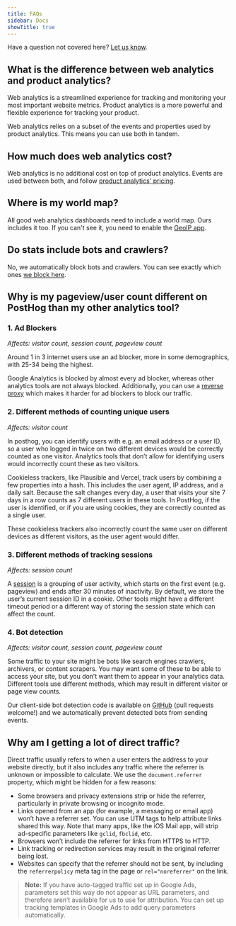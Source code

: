 ```yaml
---
title: FAQs
sidebar: Docs
showTitle: true
---
```



Have a question not covered here? [Let us know](http://app.posthog.com/home#supportModal).

## What is the difference between web analytics and product analytics?

Web analytics is a streamlined experience for tracking and monitoring your most important website metrics. Product analytics is a more powerful and flexible experience for tracking your product.

<ComparisonTable column1="Web analytics" column2="Product analytics">
  <ComparisonRow column1={"One, pre-built"} column2={"Unlimited, customizable"} feature="Dashboards" />
  <ComparisonRow column1={false} column2={true} feature="Custom insights" />
  <ComparisonRow column1={"Pageview, pageleave"} column2={"Any, custom"} feature="Events" />
  <ComparisonRow column1={"Limited, pre-defined"} column2={"Any, custom"} feature="Properties" />
  <ComparisonRow column1={"Small teams, marketers"} column2={"Engineering, product, data teams"} feature="Built for" />
  <ComparisonRow column1={"At-a-glance view of website traffic"} column2={"Analysis of product usage and user behavior"} feature="Use case" />
</ComparisonTable>

Web analytics relies on a subset of the events and properties used by product analytics. This means you can use both in tandem.

## How much does web analytics cost?

Web analytics is no additional cost on top of product analytics. Events are used between both, and follow [product analytics' pricing](/product-analytics#pricing).

## Where is my world map?

All good web analytics dashboards need to include a world map. Ours includes it too. If you can't see it, you need to enable the [GeoIP app](https://app.posthog.com/project/apps/74).

## Do stats include bots and crawlers?

No, we automatically block bots and crawlers. You can see exactly which ones [we block here](https://github.com/PostHog/posthog-js/blob/master/src/utils/blocked-uas.ts).

## Why is my pageview/user count different on PostHog than my other analytics tool?

### 1. Ad Blockers

*Affects: visitor count, session count, pageview count*

Around 1 in 3 internet users use an ad blocker, more in some demographics, with 25-34 being the highest.

Google Analytics is blocked by almost every ad blocker, whereas other analytics tools are not always blocked. Additionally, you can use a [reverse proxy](/docs/advanced/proxy) which makes it harder for ad blockers to block our traffic.

### 2. Different methods of counting unique users

*Affects: visitor count*

In posthog, you can identify users with e.g. an email address or a user ID, so a user who logged in twice on two different devices would be correctly counted as one visitor. Analytics tools that don’t allow for identifying users would incorrectly count these as two visitors.

Cookieless trackers, like Plausible and Vercel, track users by combining a few properties into a hash. This includes the user agent, IP address, and a daily salt. Because the salt changes every day, a user that visits your site 7 days in a row counts as 7 different users in these tools. In PostHog, if the user is identified, or if you are using cookies, they are correctly counted as a single user. 

These cookieless trackers also incorrectly count the same user on different devices as different visitors, as the user agent would differ.

### 3. Different methods of tracking sessions

*Affects: session count*

A [session](/docs/data/sessions) is a grouping of user activity, which starts on the first event (e.g. pageview) and ends after 30 minutes of inactivity. By default, we store the user’s current session ID in a cookie. Other tools might have a different timeout period or a different way of storing the session state which can affect the count.

### 4. Bot detection

*Affects: visitor count, session count, pageview count*

Some traffic to your site might be bots like search engines crawlers, archivers, or content scrapers. You may want some of these to be able to access your site, but you don’t want them to appear in your analytics data. Different tools use different methods, which may result in different visitor or page view counts.

Our client-side bot detection code is available on [GitHub](https://github.com/PostHog/posthog-js/blob/main/src/utils/blocked-uas.ts) (pull requests welcome!) and we automatically prevent detected bots from sending events.

## Why am I getting a lot of direct traffic?

Direct traffic usually refers to when a user enters the address to your website directly, but it also includes any traffic where the referrer is unknown or impossible to calculate. We use the `document.referrer` property, which might be hidden for a few reasons:
* Some browsers and privacy extensions strip or hide the referrer, particularly in private browsing or incognito mode.
* Links opened from an app (for example, a messaging or email app) won’t have a referrer set. You can use UTM tags to help attribute links shared this way. Note that many apps, like the iOS Mail app, will strip ad-specific parameters like `gclid`, `fbclid`, etc.
* Browsers won’t include the referrer for links from HTTPS to HTTP.
* Link tracking or redirection services may result in the original referrer being lost.
* Websites can specify that the referrer should not be sent, by including the `referrerpolicy` meta tag in the page or `rel="noreferrer"` on the link.

> **Note:** If you have auto-tagged traffic set up in Google Ads, parameters set this way do not appear as URL parameters, and therefore aren’t available for us to use for attribution. You can set up tracking templates in Google Ads to add query parameters automatically.
